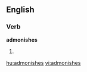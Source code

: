==English==

===Verb===
'''admonishes'''

# {{third-person singular of|admonish}}

[[hu:admonishes]]
[[vi:admonishes]]